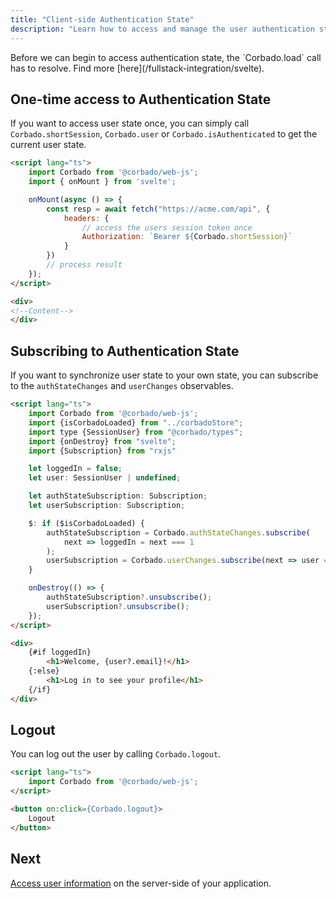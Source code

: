 ```yaml
---
title: "Client-side Authentication State"
description: "Learn how to access and manage the user authentication state on the client-side in your Svelte or SvelteKit application."
---
```


<Warning>
    Before we can begin to access authentication state, the `Corbado.load` call has to resolve.
    Find more [here](/fullstack-integration/svelte).
</Warning>

## One-time access to Authentication State

If you want to access user state once, you can simply call `Corbado.shortSession`,
`Corbado.user` or `Corbado.isAuthenticated` to get the current user state.

```html routes/+page.svelte
<script lang="ts">
    import Corbado from '@corbado/web-js';
    import { onMount } from 'svelte';

    onMount(async () => {
        const resp = await fetch("https://acme.com/api", {
            headers: {
                // access the users session token once
                Authorization: `Bearer ${Corbado.shortSession}`
            }
        })
        // process result
    });
</script>

<div>
<!--Content-->
</div>
```

## Subscribing to Authentication State

If you want to synchronize user state to your own state, you can subscribe to the `authStateChanges` and `userChanges` observables.

```html routes/+page.svelte
<script lang="ts">
    import Corbado from '@corbado/web-js';
    import {isCorbadoLoaded} from "../corbadoStore";
    import type {SessionUser} from "@corbado/types";
    import {onDestroy} from "svelte";
    import {Subscription} from "rxjs"

    let loggedIn = false;
    let user: SessionUser | undefined;

    let authStateSubscription: Subscription;
    let userSubscription: Subscription;

    $: if ($isCorbadoLoaded) {
        authStateSubscription = Corbado.authStateChanges.subscribe(
            next => loggedIn = next === 1
        );
        userSubscription = Corbado.userChanges.subscribe(next => user = next);
    }

    onDestroy(() => {
        authStateSubscription?.unsubscribe();
        userSubscription?.unsubscribe();
    });
</script>

<div>
    {#if loggedIn}
        <h1>Welcome, {user?.email}!</h1>
    {:else}
        <h1>Log in to see your profile</h1>
    {/if}
</div>
```

## Logout

You can log out the user by calling `Corbado.logout`.

```html routes/+page.svelte
<script lang="ts">
    import Corbado from '@corbado/web-js';
</script>

<button on:click={Corbado.logout}>
    Logout
</button>
```

## Next

[Access user information](/fullstack-integration/svelte/authentication-state-server) on the server-side of your application.